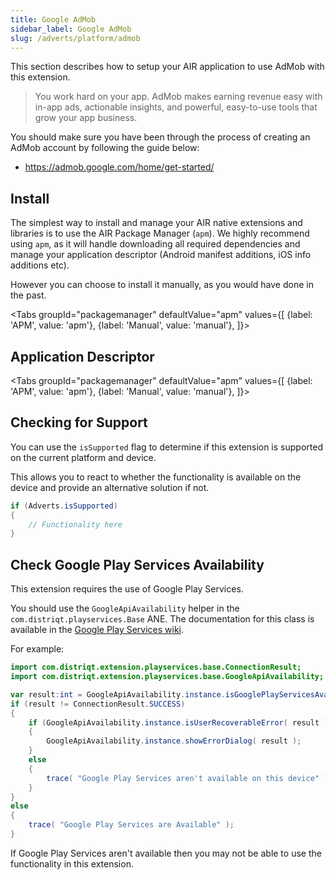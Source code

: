 ```yaml
---
title: Google AdMob
sidebar_label: Google AdMob
slug: /adverts/platform/admob
---
```







This section describes how to setup your AIR application to use AdMob with this extension.

> You work hard on your app. AdMob makes earning revenue easy with in-app ads, actionable insights, and powerful, easy-to-use tools that grow your app business.

You should make sure you have been through the process of creating an AdMob account by following the guide below:

- https://admob.google.com/home/get-started/



## Install

The simplest way to install and manage your AIR native extensions and libraries is to use the AIR Package Manager (`apm`). We highly recommend using `apm`, as it will handle downloading all required dependencies and manage your application descriptor (Android manifest additions, iOS info additions etc).

However you can choose to install it manually, as you would have done in the past. 

<Tabs
  groupId="packagemanager"
  defaultValue="apm"
  values={[
    {label: 'APM', value: 'apm'},
    {label: 'Manual', value: 'manual'},
  ]}>

  <TabItem value="apm" >
	<InstallAPM/>
  </TabItem>
  <TabItem value="manual" >
	<InstallManual/>
  </TabItem>
  
</Tabs>


## Application Descriptor

<Tabs
  groupId="packagemanager"
  defaultValue="apm"
  values={[
    {label: 'APM', value: 'apm'},
    {label: 'Manual', value: 'manual'},
  ]}>

  <TabItem value="apm" >
	<AppDescriptorAPM/>
  </TabItem>
  <TabItem value="manual" >
	<AppDescriptorManual/>
  </TabItem>
  
</Tabs>


## Checking for Support

You can use the `isSupported` flag to determine if this extension is supported on the current platform and device.

This allows you to react to whether the functionality is available on the device and provide an alternative solution if not.


```actionscript
if (Adverts.isSupported)
{
	// Functionality here
}
```


## Check Google Play Services Availability

This extension requires the use of Google Play Services.

You should use the `GoogleApiAvailability` helper in the `com.distriqt.playservices.Base` ANE. The documentation for this class is available in the [Google Play Services wiki](https://github.com/distriqt/ANE-GooglePlayServices/wiki/API-Availability).

For example:

```actionscript
import com.distriqt.extension.playservices.base.ConnectionResult;
import com.distriqt.extension.playservices.base.GoogleApiAvailability;
```

```actionscript
var result:int = GoogleApiAvailability.instance.isGooglePlayServicesAvailable();
if (result != ConnectionResult.SUCCESS)
{
    if (GoogleApiAvailability.instance.isUserRecoverableError( result ))
    {
        GoogleApiAvailability.instance.showErrorDialog( result );
    }
    else
    {
        trace( "Google Play Services aren't available on this device" );
    }
}
else
{
    trace( "Google Play Services are Available" );
}
```

If Google Play Services aren't available then you may not be able to use the functionality in this extension.
